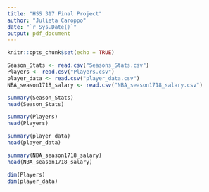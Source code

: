 ---
title: "HSS 317 Final Project"
author: "Julieta Caroppo"
date: "`r Sys.Date()`"
output: pdf_document
---

```{r setup, include=FALSE}
knitr::opts_chunk$set(echo = TRUE)
```

```{r}
Season_Stats <- read.csv("Seasons_Stats.csv")
Players <- read.csv("Players.csv")
player_data <- read.csv("player_data.csv")
NBA_season1718_salary <- read.csv("NBA_season1718_salary.csv")

summary(Season_Stats)
head(Season_Stats)

summary(Players)
head(Players)

summary(player_data)
head(player_data)

summary(NBA_season1718_salary)
head(NBA_season1718_salary)

dim(Players)
dim(player_data)
```

